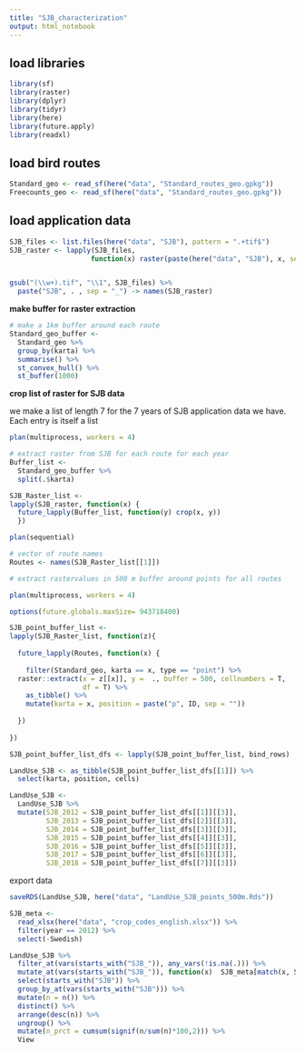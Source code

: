 ```yaml
---
title: "SJB_characterization"
output: html_notebook
---
```

## load libraries

```r
library(sf)
library(raster)
library(dplyr)
library(tidyr)
library(here)
library(future.apply)
library(readxl)
```

## load bird routes

```r
Standard_geo <- read_sf(here("data", "Standard_routes_geo.gpkg"))
Freecounts_geo <- read_sf(here("data", "Standard_routes_geo.gpkg"))
```

## load application data

```r

SJB_files <- list.files(here("data", "SJB"), pattern = ".+tif$")
SJB_raster <- lapply(SJB_files, 
                    function(x) raster(paste(here("data", "SJB"), x, sep = "/")))


gsub("(\\w+).tif", "\\1", SJB_files) %>% 
  paste("SJB", . , sep = "_") -> names(SJB_raster)

```


**make buffer for raster extraction** 
```r

# make a 1km buffer around each route
Standard_geo_buffer <- 
  Standard_geo %>% 
  group_by(karta) %>% 
  summarise() %>% 
  st_convex_hull() %>% 
  st_buffer(1000) 

```


**crop list of raster for SJB data**

we make a list of length 7 for the 7 years of SJB application data we have. Each entry is itself a list 
```r
plan(multiprocess, workers = 4)

# extract raster from SJB for each route for each year
Buffer_list <- 
  Standard_geo_buffer %>% 
  split(.$karta) 

SJB_Raster_list <- 
lapply(SJB_raster, function(x) {
  future_lapply(Buffer_list, function(y) crop(x, y))
  })

plan(sequential)
```


```r
# vector of route names 
Routes <- names(SJB_Raster_list[[1]])

# extract rastervalues in 500 m buffer around points for all routes

plan(multiprocess, workers = 4)

options(future.globals.maxSize= 943718400)

SJB_point_buffer_list <- 
lapply(SJB_Raster_list, function(z){
  
  future_lapply(Routes, function(x) {
    
    filter(Standard_geo, karta == x, type == "point") %>%
  raster::extract(x = z[[x]], y =  ., buffer = 500, cellnumbers = T, 
                  df = T) %>%
    as_tibble() %>% 
    mutate(karta = x, position = paste("p", ID, sep = ""))
  
  }) 
  
})

```


```r
SJB_point_buffer_list_dfs <- lapply(SJB_point_buffer_list, bind_rows)

LandUse_SJB <- as_tibble(SJB_point_buffer_list_dfs[[1]]) %>% 
  select(karta, position, cells)

LandUse_SJB <- 
  LandUse_SJB %>% 
  mutate(SJB_2012 = SJB_point_buffer_list_dfs[[1]][[3]],
         SJB_2013 = SJB_point_buffer_list_dfs[[2]][[3]],
         SJB_2014 = SJB_point_buffer_list_dfs[[3]][[3]],
         SJB_2015 = SJB_point_buffer_list_dfs[[4]][[3]],
         SJB_2016 = SJB_point_buffer_list_dfs[[5]][[3]],
         SJB_2017 = SJB_point_buffer_list_dfs[[6]][[3]],
         SJB_2018 = SJB_point_buffer_list_dfs[[7]][[3]])
```

export data

```r
saveRDS(LandUse_SJB, here("data", "LandUse_SJB_points_500m.Rds"))
```

```r

SJB_meta <- 
  read_xlsx(here("data", "crop_codes_english.xlsx")) %>% 
  filter(year == 2012) %>% 
  select(-Swedish)

LandUse_SJB %>% 
  filter_at(vars(starts_with("SJB_")), any_vars(!is.na(.))) %>% 
  mutate_at(vars(starts_with("SJB_")), function(x)  SJB_meta[match(x, SJB_meta$`Landuse code`), ]$English) %>%
  select(starts_with("SJB")) %>% 
  group_by_at(vars(starts_with("SJB"))) %>% 
  mutate(n = n()) %>% 
  distinct() %>% 
  arrange(desc(n)) %>% 
  ungroup() %>% 
  mutate(n_prct = cumsum(signif(n/sum(n)*100,2))) %>% 
  View
```



